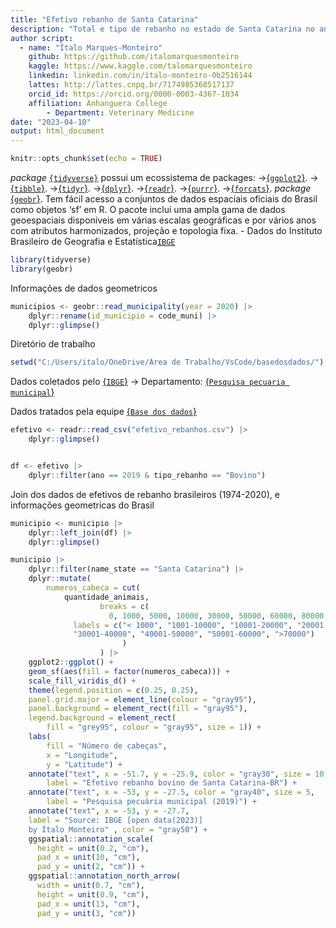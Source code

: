 ```yaml
---
title: "Efetivo rebanho de Santa Catarina"
description: "Total e tipo de rebanho no estado de Santa Catarina no ano de 2021"
author script: 
  - name: "Ítalo Marques-Monteiro"
    github: https://github.com/italomarquesmonteiro
    kaggle: https://www.kaggle.com/talomarquesmonteiro
    linkedin: linkedin.com/in/ítalo-monteiro-0b2516144
    lattes: http://lattes.cnpq.br/7174985368517137
    orcid_id: https://orcid.org/0000-0003-4367-1034
    affiliation: Anhanguera College  
        - Department: Veterinary Medicine
date: "2023-04-10"
output: html_document
---
```

```r
knitr::opts_chunk$set(echo = TRUE)
```
 
   *package* [`{tidyverse}`](https://www.tidyverse.org) possui um ecossistema de packages:
                           ->[{`ggplot2`}](https://ggplot2.tidyverse.org/).
                            ->[{`tibble`}](https://tibble.tidyverse.org/).
                             ->[{`tidyr`}](https://tidyr.tidyverse.org/).
                              ->[{`dplyr`}](https://dplyr.tidyverse.org/).
                               ->[{`readr`}](https://readr.tidyverse.org/).
                                ->[{`purrr`}](https://purrr.tidyverse.org/).
                                 ->[{`forcats`}](https://forcats.tidyverse.org/).
   *package* [{`geobr`}](https://github.com/ipeaGIT/geobr). Tem fácil acesso a conjuntos de dados espaciais oficiais do Brasil como objetos 'sf' em R. O pacote inclui uma ampla gama de dados geoespaciais disponíveis em várias escalas geográficas e por vários anos com atributos harmonizados, projeção e topologia fixa.
                 - Dados do Instituto Brasileiro de Geografia e Estatística[`IBGE`](https://concla.ibge.gov.br/classificacoes/por-tema/codigo-de-areas/codigo-de-areas)

```r
library(tidyverse)
library(geobr)
```


Informações de dados geometricos 
  
```r
municipios <- geobr::read_municipality(year = 2020) |>
    dplyr::rename(id_municipio = code_muni) |>
    dplyr::glimpse()
```


Diretório de trabalho
```r
setwd("C:/Users/italo/OneDrive/Área de Trabalho/VsCode/basedosdados/")
```



Dados coletados pelo [{`IBGE`}](https://www.ibge.gov.br)
        -> Departamento: [{`Pesquisa pecuaria municipal`}](https://www.ibge.gov.br/estatisticas/economicas/agricultura-e-pecuaria/9107-producao-da-pecuaria-municipal.html?=&t=downloads)

Dados tratados pela equipe [{`Base dos dados`}](https://basedosdados.org)

```r
efetivo <- readr::read_csv("efetivo_rebanhos.csv") |>
    dplyr::glimpse()


df <- efetivo |>
    dplyr::filter(ano == 2019 & tipo_rebanho == "Bovino")
```


Join dos dados de efetivos de rebanho brasileiros (1974-2020), 
        e informações geometricas do Brasil
```r
municipio <- municipio |>
    dplyr::left_join(df) |>
    dplyr::glimpse()
```

```r
municipio |>
    dplyr::filter(name_state == "Santa Catarina") |>
    dplyr::mutate(
        numeros_cabeca = cut(
            quantidade_animais,
                    breaks = c(
                      0, 1000, 5000, 10000, 30000, 50000, 60000, 80000, Inf),
              labels = c("< 1000", "1001-10000", "10001-20000", "20001-30000",
              "30001-40000", "40001-50000", "50001-60000", ">70000")
                         )
                    ) |>
    ggplot2::ggplot() +
    geom_sf(aes(fill = factor(numeros_cabeca))) +
    scale_fill_viridis_d() +
    theme(legend.position = c(0.25, 0.25),
    panel.grid.major = element_line(colour = "gray95"),
    panel.background = element_rect(fill = "gray95"),
    legend.background = element_rect(
        fill = "grey95", colour = "gray95", size = 1)) +
    labs(
        fill = "Número de cabeças",
        x = "Longitude",
        y = "Latitude") +
    annotate("text", x = -51.7, y = -25.9, color = "gray30", size = 10,
        label = "Efetivo rebanho bovino de Santa Catarina-BR") +
    annotate("text", x = -53, y = -27.5, color = "gray40", size = 5,
        label = "Pesquisa pecuária municipal (2019)") +
    annotate("text", x = -53, y = -27.7,
    label = "Source: IBGE [open data(2023)]
    by Ítalo Monteiro" , color = "gray50") +
    ggspatial::annotation_scale(
      height = unit(0.2, "cm"),
      pad_x = unit(10, "cm"),
      pad_y = unit(2, "cm")) +
    ggspatial::annotation_north_arrow(
      width = unit(0.7, "cm"),
      height = unit(0.9, "cm"),
      pad_x = unit(13, "cm"),
      pad_y = unit(3, "cm"))
```


